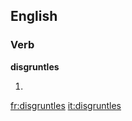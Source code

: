 
==English==

===Verb===
'''disgruntles'''

# {{third-person singular of|[[disgruntle]]}}

[[fr:disgruntles]]
[[it:disgruntles]]